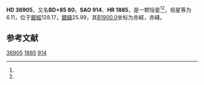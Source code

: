 {{Starbox begin
| name = HD 36905
}}
{{Starbox observe
| epoch = [[J2000.0|J2000.0]]
| constell = {{星座名待查}}<ref name=SIMBAD>{{cite web
 | url=http://simbad.u-strasbg.fr/simbad/sim-id?Ident=HR+1885
 | title =Pulsating variable Star
 | publisher=Centre de Données astronomiques de Strasbourg
 | work=SIMBAD
 | accessdate=2012-07-13}}</ref><ref name=DATA>{{cite web
 | url=http://vizier.u-strasbg.fr/viz-bin/VizieR-5?-out.add=.&-source=5050&-corr=PK=HR&-out.max=9999&HR=1885
 | title=VizieR Detailed Page
 | accessdate=2012-07-13
 | archive-date=2016-03-05
 | archive-url=https://web.archive.org/web/20160305004749/http://vizier.u-strasbg.fr/viz-bin/VizieR-5?-out.add=.&-source=5050&-corr=PK=HR&-out.max=9999&HR=1885
 | dead-url=no
 }}</ref>
| 星官 = 
| ra = {{RA|6|1|20.2}}<ref name=SIMBAD /><ref name=DATA />
| dec = {{DEC|+85|10|56}}<ref name=SIMBAD /><ref name=DATA />
| appmag_v = 6.11<ref name=SIMBAD /><ref name=DATA />
}}
{{Starbox character
| class = M0III<ref name=SIMBAD /><ref name=DATA />
| b-v = 1.57<ref name=SIMBAD /><ref name=DATA />
| u-b = 1.9<ref name=SIMBAD /><ref name=DATA />
| r-i = <ref name=SIMBAD /><ref name=DATA />
| variable = 
}}
{{Starbox astrometry
| radial_v = 1.9
| prop_mo_ra = -46
| parallax = 
| p_error = 
}}
{{Starbox catalog
| names =BD+85 80，[[SAO星表|SAO]] 914，[[HD星表|HD]] 36905，[[HR星表|HR]] 1885}}
{{Starbox reference |Simbad=HR+1885}}
{{Starbox end}}

'''HD 36905'''，又名'''BD+85 80'''，'''SAO 914'''、'''HR 1885'''，是一颗恒星<ref name=SIMBAD /><ref name=DATA />，视星等为6.11，位于[[銀道座標系|銀經]]128.17，[[銀道座標系|銀緯]]25.99，其[[B1900.0|B1900.0]]坐标为赤經{{RA|5|29|54.5}}，赤緯{{DEC|+85|25.99|50}}。

== 参考文献 ==
{{reflist}}

{{star-stub}}

[[Category:HD和HDE天體|36905]]
[[Category:HR天體|1885]]
[[Category:SAO天體|914]]